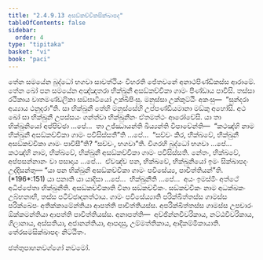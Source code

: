 ```yaml
---
title: "2.4.9.13 අසඞ්කච්චිකසික්ඛාපද"
tableOfContents: false
sidebar:
  order: 4
type: "tipitaka"
basket: "vi"
book: "paci"
---
```



<DynamicBreadcrumb />

<Division number="1224" book="paci">

<Paragraph number="3517" book="paci">
තේන සමයේන බුද්ධෝ භගවා සාවත්ථියං විහරති ජේතවනේ අනාථපිණ්ඩිකස්ස ආරාමේ. තේන ඛෝ පන සමයේන අඤ්ඤතරා භික්ඛුනී අසඞ්කච්චිකා ගාමං පිණ්ඩාය පාවිසි. තස්සා රථිකාය වාතමණ්ඩලිකා සඞ්ඝාටියෝ උක්ඛිපිංසු. මනුස්සා උක්කුට්ඨිං අකංසු—  “සුන්දරා අය්‍යාය ථනුදරා”ති. සා භික්ඛුනී තේහි මනුස්සේහි උප්පණ්ඩියමානා මඞ්කු අහෝසි.
</Paragraph>

<Paragraph number="3518" book="paci">
අථ ඛෝ සා භික්ඛුනී උපස්සයං ගන්ත්වා භික්ඛුනීනං ඒතමත්ථං ආරෝචේසි. යා තා භික්ඛුනියෝ අප්පිච්ඡා …පේ…  තා උජ්ඣායන්ති ඛිය්‍යන්ති විපාචේන්ති—  “කථඤ්හි නාම භික්ඛුනී අසඞ්කච්චිකා ගාමං පවිසිස්සතී”ති …පේ…  “සච්චං කිර, භික්ඛවේ, භික්ඛුනී අසඞ්කච්චිකා ගාමං පාවිසී”ති? “සච්චං, භගවා”ති. විගරහි බුද්ධෝ භගවා …පේ…  කථඤ්හි නාම, භික්ඛවේ, භික්ඛුනී අසඞ්කච්චිකා ගාමං පවිසිස්සති. නේතං, භික්ඛවේ, අප්පසන්නානං වා පසාදාය …පේ…  ඒවඤ්ච පන, භික්ඛවේ, භික්ඛුනියෝ ඉමං සික්ඛාපදං උද්දිසන්තු—
</Paragraph>

</Division>
<Division number="1225" book="paci">

<Paragraph number="3519" book="paci">
<Emphasis>“යා පන භික්ඛුනී අසඞ්කච්චිකා ගාමං පවිසේය්‍ය, පාචිත්තියන්”</Emphasis>ති. (*196*:<Emphasis>151</Emphasis>)
</Paragraph>

</Division>
<Division number="1226" book="paci">

<Paragraph number="3520" book="paci">
<Emphasis>යා පනා</Emphasis>ති යා යාදිසා …පේ…  <Emphasis>භික්ඛුනී</Emphasis>ති …පේ…  අයං ඉමස්මිං අත්ථේ අධිප්පේතා භික්ඛුනීති.
</Paragraph>

<Paragraph number="3521" book="paci">
<Emphasis>අසඞ්කච්චිකා</Emphasis>ති විනා සඞ්කච්චිකං.
</Paragraph>

<Paragraph number="3522" book="paci">
<Emphasis>සඞ්කච්චිකං</Emphasis> නාම අධක්ඛකං උබ්භනාභි, තස්ස පටිච්ඡාදනත්ථාය.
</Paragraph>

<Paragraph number="3523" book="paci">
<Emphasis>ගාමං පවිසේය්‍යා</Emphasis>ති පරික්ඛිත්තස්ස ගාමස්ස පරික්ඛේපං අතික්කාමේන්තියා ආපත්ති පාචිත්තියස්ස. අපරික්ඛිත්තස්ස ගාමස්ස උපචාරං ඕක්කමන්තියා ආපත්ති පාචිත්තියස්ස.
</Paragraph>

</Division>
<Division number="1227" book="paci">

<Paragraph number="3524" book="paci">
අනාපත්ති—  අච්ඡින්නචීවරිකාය, නට්ඨචීවරිකාය, ගිලානාය, අස්සතියා, අජානන්තියා, ආපදාසු, උම්මත්තිකාය, ආදිකම්මිකායාති.

</Paragraph>
</Division>

<Paragraph number="3525" type="center" book="paci">
තේරසමසික්ඛාපදං නිට්ඨිතං.

  
ඡත්තුපාහනවග්ගෝ නවමෝ.
</Paragraph>